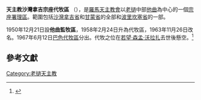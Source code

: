 {{Infobox Roman Catholic diocese |Roman Catholic Diocese of = 天主教沙灣拿吉宗座代牧區 |Latin name of diocese = Apostolicus Vicariatus Savannakhetensis |image = [[File:4.9.1.43.ThaKirche1.jpg|center]] |caption =  |location = [[老撾|老撾]][[他曲|他曲]] |territory =  |population =  |rite = [[罗马礼|罗马礼]]|patron =  |province =  |established = 1958年 |cathedral = 聖類斯主教座堂<ref>{{cite news|publisher=[[天主教亞洲通訊社|天主教亞洲通訊社]]|date=2009年1月30日 |title=教會添新鐸帶來希望，擬開設社會服務|url=}}</ref>|co-cathedral = |leadership = 主教 |website =  |pope =  |patriarch= |metropolitan = |ordinary = Jean Marie Prida Inthirath |coadjutor archbishop = |coadjutor bishop = |auxiliary = |emeritus = }}

'''天主教沙灣拿吉宗座代牧區''' （{{lang-la|Apostolica Administratio Atirauensis}}），是[[羅馬天主教會|羅馬天主教會]]以[[老撾|老撾]]中部[[他曲|他曲]]為中心的一個[[宗座署理區|宗座署理區]]。範圍包括[[沙灣拿吉省|沙灣拿吉省]]和[[甘蒙省|甘蒙省]]的全部和[[波里坎塞省|波里坎塞省]]的一部。

1950年12月21日設'''他曲監牧區'''，1958年2月24日升為代牧區，1963年11月26日改名。1967年6月12日[[天主教巴色宗座代牧區|巴色代牧區]]分出。代牧之位在[[若望·森孟·沃拉扎|若望·森孟·沃拉扎]]去世後懸空。<ref>{{cite news|publisher=[[天主教亞洲通訊社|天主教亞洲通訊社]]|date=2009年7月14日 |title=Bishop of Savannakhet dies at age 76 |url=}}</ref>
==參考文獻== 
<div class="references-small"> 
<references />
[[Category:老撾天主教|Category:老撾天主教]]
{{天主教寮國-柬埔寨教省}}